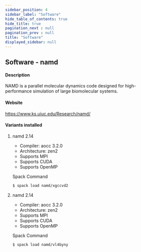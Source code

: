 ```yaml
---
sidebar_position: 4
sidebar_label: "Software"
hide_table_of_contents: true
hide_title: true
pagination_next : null
pagination_prev : null
title: "Software"
displayed_sidebar: null
---
```


## Software - namd


#### Description
NAMD is a parallel molecular dynamics code designed for high-performance simulation of large biomolecular systems.

#### Website
https://www.ks.uiuc.edu/Research/namd/

#### Variants installed

1. namd 2.14

    - Compiler: aocc 3.2.0
    - Architecture: zen2
    - Supports MPI
    - Supports CUDA
    - Supports OpenMP

    Spack Command
    ```bash
    $ spack load namd/xgccvd2
    ```

2. namd 2.14

    - Compiler: aocc 3.2.0
    - Architecture: zen2
    - Supports MPI
    - Supports CUDA
    - Supports OpenMP

    Spack Command
    ```bash
    $ spack load namd/vl4byny
    ```
